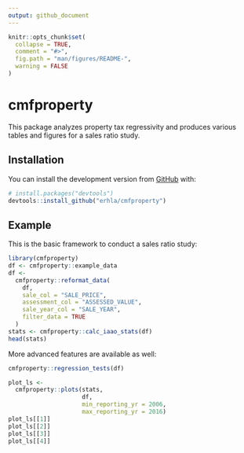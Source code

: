 ```yaml
---
output: github_document
---
```


<!-- README.md is generated from README.Rmd. Please edit that file -->

```r
knitr::opts_chunk$set(
  collapse = TRUE,
  comment = "#>",
  fig.path = "man/figures/README-",
  warning = FALSE
)
```

# cmfproperty

This package analyzes property tax regressivity and produces various tables and figures for a sales ratio study.

## Installation

You can install the development version from [GitHub](https://github.com/) with:

``` r
# install.packages("devtools")
devtools::install_github("erhla/cmfproperty")
```
## Example

This is the basic framework to conduct a sales ratio study:

```r
library(cmfproperty)
df <- cmfproperty::example_data
df <-
  cmfproperty::reformat_data(
    df,
    sale_col = "SALE_PRICE",
    assessment_col = "ASSESSED_VALUE",
    sale_year_col = "SALE_YEAR",
    filter_data = TRUE
  )
stats <- cmfproperty::calc_iaao_stats(df)
head(stats)
```

More advanced features are available as well:
```r
cmfproperty::regression_tests(df)
```

```r
plot_ls <-
  cmfproperty::plots(stats,
                     df,
                     min_reporting_yr = 2006,
                     max_reporting_yr = 2016)
plot_ls[[1]]
plot_ls[[2]]
plot_ls[[3]]
plot_ls[[4]]
```

